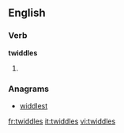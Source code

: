 
==English==

===Verb===
'''twiddles'''

# {{third-person singular of|twiddle}}

===Anagrams===
* [[widdlest#English|widdlest]]

[[fr:twiddles]]
[[it:twiddles]]
[[vi:twiddles]]